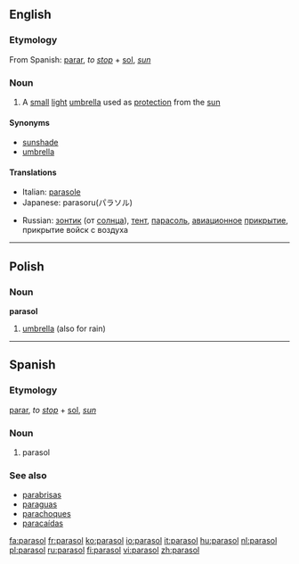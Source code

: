 {{see|Parasol}}
==English==
===Etymology===
From Spanish: [[parar]], ''to [[stop]]'' + [[sol]], ''[[sun]]''

===Noun===
{{en-noun}}

# A [[small]] [[light]] [[umbrella]] used as [[protection]] from the [[sun]]

====Synonyms====
*[[sunshade]]
*[[umbrella]]

====Translations====
{{top}}
*Italian: [[parasole]] {{m}}
*Japanese: parasoru(パラソル)
{{mid}}
*Russian: [[зонтик]] (от [[солнца]]), <!--(''[[уст.]]'')-->[[тент]], <!--(''[[ав.]]'')-->[[парасоль]], <!--(''[[воен.]]'')-->[[авиационное]] [[прикрытие]], прикрытие войск с воздуха
{{bottom}}

----

==Polish==

===Noun===
'''parasol''' {{m}}

# [[umbrella]] (also for rain)

----

==Spanish==
===Etymology===
[[parar]], ''to [[stop]]'' + [[sol]], ''[[sun]]''

===Noun===
{{es-noun-m|pl=parasoles}}

# parasol

===See also===
*[[parabrisas]]
*[[paraguas]]
*[[parachoques]]
*[[paracaídas]]

<!--[[Category:Spanish verb plus plural noun compounds]] this one is verb + singular noun -->


[[fa:parasol]]
[[fr:parasol]]
[[ko:parasol]]
[[io:parasol]]
[[it:parasol]]
[[hu:parasol]]
[[nl:parasol]]
[[pl:parasol]]
[[ru:parasol]]
[[fi:parasol]]
[[vi:parasol]]
[[zh:parasol]]